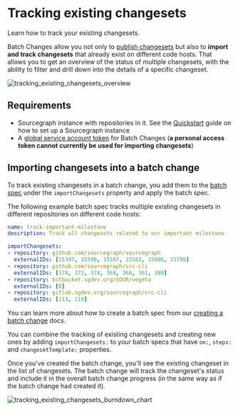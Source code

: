 # Tracking existing changesets

<p className="subtitle">Learn how to track your existing changesets.</p>

Batch Changes allow you not only to [publish changesets](/batch_changes/how-tos/publishing_changesets) but also to **import and track changesets** that already exist on different code hosts. That allows you to get an overview of the status of multiple changesets, with the ability to filter and drill down into the details of a specific changeset.

![tracking_existing_changesets_overview](https://sourcegraphstatic.com/docs/images/batch_changes/tracking_existing_changesets_overview.png)

## Requirements

- Sourcegraph instance with repositories in it. See the [Quickstart](/#quick-install) guide on how to set up a Sourcegraph instance
- A [global service account token](/batch_changes/how-tos/configuring_credentials#global-service-account-tokens) for Batch Changes (**a personal access token cannot currently be used for importing changesets**)

## Importing changesets into a batch change

To track existing changesets in a batch change, you add them to the [batch spec](/batch_changes/explanations/introduction_to_batch_changes#batch-spec) under the `importChangesets` property and apply the batch spec.

The following example batch spec tracks multiple existing changesets in different repositories on different code hosts:

```yaml
name: track-important-milestone
description: Track all changesets related to our important milestone

importChangesets:
- repository: github.com/sourcegraph/sourcegraph
  externalIDs: [15397, 15590, 15597, 15583, 15806, 15798]
- repository: github.com/sourcegraph/src-cli
  externalIDs: [378, 373, 374, 369, 368, 361, 380]
- repository: bitbucket.sgdev.org/SOUR/vegeta
  externalIDs: [8]
- repository: gitlab.sgdev.org/sourcegraph/src-cli
  externalIDs: [113, 119]
```

You can learn more about how to create a batch spec from our [creating a batch change](/batch_changes/how-tos/creating_a_batch_change) docs.

<Callout type="note">You can combine the tracking of existing changesets and creating new ones by adding `importChangesets:` to your batch specs that have `on:`, `steps:` and `changesetTemplate:` properties.</Callout>

Once you've created the batch change, you'll see the existing changeset in the list of changesets. The batch change will track the changeset's status and include it in the overall batch change progress (in the same way as if the batch change had created it).

![tracking_existing_changesets_burndown_chart](https://sourcegraphstatic.com/docs/images/batch_changes/tracking_existing_changesets_burndown_chart.png)
